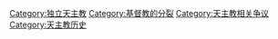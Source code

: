 {{Commons category|Independent Catholic Churches}}

[[Category:独立天主教|Category:独立天主教]]
[[Category:基督教的分裂|Category:基督教的分裂]]
[[Category:天主教相关争议|Category:天主教相关争议]]
[[Category:天主教历史|Category:天主教历史]]